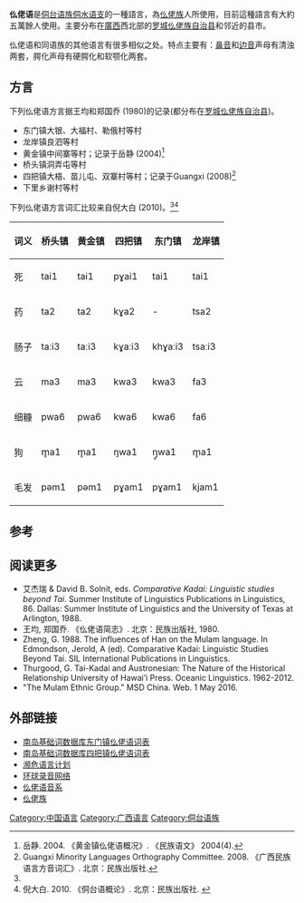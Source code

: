 {{not|木佬语}}
{{Infobox Language
|name=仫佬语
|familycolor=壮侗语系
|states=[[中国|中国]]
|region=[[廣西|廣西]]
|speakers=5万多
|fam1=[[壮侗语系|壮侗语系]]
|fam2=[[侗台语族|侗台语族]]
|fam3=[[侗水语支|侗水语支]]
|iso3=mlm}}

'''仫佬语'''是[[侗台语族|侗台语族]][[侗水语支|侗水语支]]的一種語言，為[[仫佬族|仫佬族]]人所使用，目前這種語言有大約五萬餘人使用。主要分布在[[廣西|廣西]]西北部的[[罗城仫佬族自治县|罗城仫佬族自治县]]和邻近的县市。

仫佬语和同语族的其他语言有很多相似之处。特点主要有：[[鼻音_(辅音)|鼻音]]和[[边音|边音]]声母有清浊两套，腭化声母有硬腭化和软颚化两套。

==方言==
下列仫佬语方言据王均和郑国乔 (1980)的记录(都分布在[[罗城仫佬族自治县|罗城仫佬族自治县]])。

* 东门镇大银、大福村、勒俄村等村
* 龙岸镇良泗等村
* 黄金镇中间寨等村；记录于岳静 (2004)<ref>岳静. 2004. 《黄金镇仫佬语概况》. 《民族语文》 2004(4).</ref>
* 桥头镇洞弄屯等村
* 四把镇大梧、苗儿屯、双寨村等村；记录于Guangxi (2008)<ref>Guangxi Minority Languages Orthography Committee. 2008. 《广西民族语言方音词汇》. 北京：民族出版社.</ref>
* 下里乡谢村等村

下列仫佬语方言词汇比较来自倪大白 (2010)。<ref name=tone/><ref>倪大白. 2010. 《侗台语概论》. 北京：民族出版社. {{ISBN|978-7-105-10582-3}}</ref>{{Rp|221-222}}

{| class="wikitable sortable"
! 词义||桥头镇||黄金镇||四把镇||东门镇||龙岸镇
|-
|死||tai1||tai1||pɣai1||tai1||tai1
|-
|药||ta2||ta2||kɣa2||-||tsa2
|-
|肠子||taːi3||taːi3||kɣaːi3||khɣaːi3||tsaːi3
|-
|云||ma3||ma3||kwa3||kwa3||fa3
|-
|细糠||pwa6||pwa6||kwa6||kwa6||fa6
|-
|狗||m̥a1||m̥a1||ŋwa1||ŋ̥wa1||m̥a1
|-
|毛发||pəm1||pəm1||pɣam1||pɣam1||kjam1
|}

==参考==
{{reflist}}

==阅读更多==
* 艾杰瑞 & David B. Solnit, eds. ''Comparative Kadai: Linguistic studies beyond Tai''. Summer Institute of Linguistics Publications in Linguistics, 86. Dallas: Summer Institute of Linguistics and the University of Texas at Arlington, 1988.
* 王均, 郑国乔. 《仫佬语简志》. 北京：民族出版社, 1980.
* Zheng, G. 1988. The influences of Han on the Mulam language. In Edmondson, Jerold, A (ed). Comparative Kadai: Linguistic Studies Beyond Tai. SIL International Publications in Linguistics.
* Thurgood, G. Tai-Kadai and Austronesian: The Nature of the Historical Relationship University of Hawaiʼi Press. Oceanic Linguistics. 1962-2012.
* "The Mulam Ethnic Group." MSD China. Web. 1 May 2016.

==外部链接==
*[https://abvd.shh.mpg.de/austronesian/language.php?id=761 南岛基础词数据库东门镇仫佬语词表] {{Wayback|url=https://abvd.shh.mpg.de/austronesian/language.php?id=761 |date=20210120110029 }}
*[https://abvd.shh.mpg.de/austronesian/language.php?id=936 南岛基础词数据库四把镇仫佬语词表] {{Wayback|url=https://abvd.shh.mpg.de/austronesian/language.php?id=936 |date=20210225195353 }}
*[http://www.endangeredlanguages.com/ 濒危语言计划] {{Wayback|url=http://www.endangeredlanguages.com/ |date=20150331060225 }}
* [http://globalrecordings.net/en/program/C28340/ 环球录音网络] {{Wayback|url=http://globalrecordings.net/en/program/C28340/ |date=20160512190145 }}
* [https://archive.org/details/rosettaproject_mlm_phon-1/ 仫佬语音系]
* [http://www.tripchinaguide.com/article-p294-mulam-ethnic-group.html/ 仫佬族] {{Wayback|url=http://www.tripchinaguide.com/article-p294-mulam-ethnic-group.html/ |date=20210124033026 }}

{{中国语言}}
{{Tai-Kadai languages}}

[[Category:中国语言|Category:中国语言]]
[[Category:广西语言|Category:广西语言]]
[[Category:侗台语族|Category:侗台语族]]